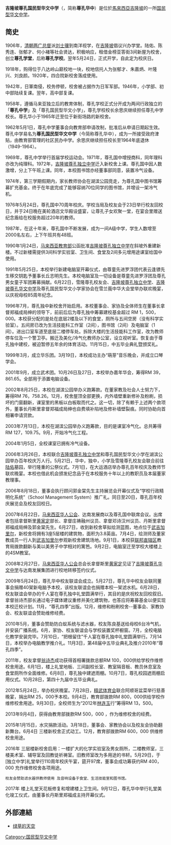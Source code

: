 {{not|吉隆坡尊孔独立中学}}
{{unreferenced|time=2016-04-07T12:23:52+00:00}}
{{Infobox School
| name             = 吉隆坡尊孔国民型华文中学<br /><small>Sekolah Menengah Jenis Kebangsaan (SMJK) Confucian</small>
| other_name       = 
| logo             =
| image            = 
| motto            = 勤 朴 勇 毅       
| established      = 1906年
| type             = [[国民型华文中学|国民型华文中学]]
| language         = 马来语、华语、英语三语并重
| affiliation      = 
| district         = 市中心
| grades           = 预备班、中一至中五
| founder          = 游明耀      
| president        = 
| Principal        = 王锦明（2018年2月）
| Senior Assistant = 潘秀清、王丽华、纪美碹、李佩芯
| secretary        = 
| dean             = 
| college          = 
| house            = 
| su               = 
| sc               = 
| cs               = 
| cc               = 
| faculty          = 
| staff            = 
| students         = 
| area             = 
| athletics        = 
| conference       = 
| tree             = 
| colors           = 蓝色、银白色、红色、黑色
| mascot           = 
| magazine         = 
| free_label       = 
| free_text        = 
| free_label2      = 
| free_text2       = 
| free_label3      = 
| free_text3       = 
| free_label4      = 
| free_text4       = 
| free_label5      = 
| free_text5       = 
| address          = Lorong Hang Jebat, 50150 Kuala Lumpur, Malaysia.
| country          = {{MYS}}
| website          = <div>
* {{URL|www.klconfucian.edu.my}}
* [http://www.smjk.edu.my/school/index.php?schid=40 尊孔国民型中学官网]
</div>
| coordinates = {{coord|3.1442|N|101.6997|E|display=inline,title}}
|school_code         = WEB0212
}}

'''吉隆坡尊孔国民型华文中学'''（{{lang-ms|'''Sekolah Menengah Jenis Kebangsaan Confucian'''}}，简称'''尊孔华中'''）是位於[[馬來西亞|馬來西亞]][[吉隆坡|吉隆坡]]的一所[[国民型华文中学|国民型华文中学]]。

==简史{{cn}}==
1906年，[[清朝|清朝]][[两广总督|两广总督]]派[[刘士骥|刘士骥]]到南洋视学，在[[吉隆坡|吉隆坡]]倡议兴办学堂。陆佑、陈秀连、张郁才、何小褚等社会贤达，积极响应，租借金榜亚答街3间新屋为校舍，创立'''尊孔学堂'''，后称'''尊孔学校'''。翌年5月24日，正式开学，自此定为校庆日。

1918年，购得位于八达岭山巅校地一块，校地信托人为张郁才、朱嘉炳、叶隆兴、刘良颜。1920年，四合院新校舍落成使用。

1942年，日軍南侵，校务停顿，校舍被占据作为日军军部。1946年，小学部、初中部陆续复课。翌年，高中部复课。

1958年，遵循马来亚独立后的教育体制，尊孔学校正式分开成为两间行政独立的「'''尊孔中学'''」及「尊孔国民型华文小学」，尊孔学校校长余思庆继续担任尊孔中学校长。尊孔华小于1965年迁至位于新街场路的新校舍。

1962年5月1日，尊孔中学董事会向教育部申请改制，批准后从申请日期起生效。尊孔中学易名为'''尊孔国民型华文中学'''（今简称尊孔华中），成为一所接受政府津贴，由教育部管理的社区民办中学。余思庆继续担任校长至1964年底退休（1949-1964）。

1969年，尊孔中学举行首届学校运动会。1971年，尊孔国中增授商科，同年理科亦改为纯理科。1972年，[[吉隆坡尊孔独立中学|吉隆坡尊孔独立中学]]迁入新校舍上课。尊孔国中因人数激增，分上下午班上课。同年，本校图书馆亦经董事部同意，装置冷气设备。

1974年，第三学期假期内，家长教师协会在湖滨公园竞走，为尊孔国中图书馆筹募扩充基金。终于在年底完成了能够容纳70位同学的图书馆，并增设一架冷气机。

1976年5月24日，尊孔国中70周年校庆。学校当局及校友会于23日举行校友回校日，并于24日晚在美轮酒店文华殿设盛宴，让尊孔子女欢聚一堂，在宴会里赠送纪念盾给在校服务超过20年的教师。

1987年，在这十年来，尊孔国中不断发展，成为一间A级中学，学生人数增至2000名左右，上下午班共有48班。

1990年1月24日，[[马来西亚教育部|马来西亚教育部]]公函批准[[吉隆坡尊孔独立中学|吉隆坡尊孔独立中学]]在斜坡外重建新楼。不过新楼需提供3间科学实验室、卫生间、食堂及2间多元增用途课室给国中使用。

1991年5月25日，本校举行新建电脑室开幕仪式，由尊童先进罗浮团代表云逢镖先生移交钥匙予董事长丘志明先生。本校电脑室及一切设备是尊童先进罗浮团及尊孔男女童子军团筹募捐献。6月22日，雪隆尊孔校友会、[[吉隆坡尊孔独立中学|吉隆坡尊孔独立中学]]、[[吉隆坡尊孔华文中学|吉隆坡尊孔华文中学]]及尊孔国民型华文小学家协会在雪兰莪中华大会堂举办联欢晚宴，以庆祝母校85周年纪念。

1996年7月，尊孔独中新校舍开始启用。本校董事会、家协及全体师生在董事长拿督郑福成局绅的领导下，前前后后为尊孔独中筹募建校基金超过       RM 1，500，000。本校获分配的是处在底层2楼及以下的食堂，厕所与五间空房（没有科学实验室）。五间房已改为生活技能科工作室（2间），图书馆（2间）及电脑室（1间）。进出口室车道至底层二楼停车处。拆除大楼的生活技能科工作室，改为教师停车位及一个警卫亭。搬迁及美化/冷气化教师办公室，设立视听室。恢复由于尊孔独中建校，被迫暂停五年余的体育活动。11月15日，中五毕业典礼暨颁奖礼。

1999年3月，成立华乐团。3月19日，本校成功主办“萌芽”音乐晚会，并成立口琴学会。

2001年9月，成立武术团。10月26日及27日，本校举办嘉年华会，筹得RM 39，861.65。全部用于添置电脑设备。

2002年8月25日，本校在湖滨公园举办义跑筹款。在董家教及社会人士努力下，筹得RM 76，758.26。12月，校舍屋顶全部更换，内外墙壁重新修补及粉刷，损坏的门窗翻新，课室里的黑板以白板取而代之。这一切，除了有赖于上述两个款项外，董事长丹斯里拿督郑福成局绅也自费填补陷地及修补墙壁裂痕。同时协助向首相署申请贷款。

2003年7月13日，本校在湖滨公园举办义跑筹款，目的是课室冷气化。总共筹得RM 127，109.75。9月，开始冷气化工程。

2004年1月5日，全校课室已拥有冷气设备。

2006年3月26日，本校联合[[吉隆坡尊孔独立中学|吉隆坡尊孔独立中学]]和尊孔国民型华文小学在湖滨公园举办百年校庆万人行。5月21日，华中，独中，小学及雪隆尊孔校友会联合前往[[陆佑|陆佑]]墓园，举行隆重的公祭仪式。7月1日，在大运酒店举办尊孔百年校庆及教师节联欢晚宴。本校也借此机会颁发纪念品于在本校服务十年以上的教职员及本届董家教理事。

2006年8月18日，董事会执行顾问郭金棠先生主持展览会开幕仪式及“学校行政精明化系统”（School Management System）推广礼。同日至20日，尊孔百年校庆展览会及校友回校日。

2007年6月22日，[[马来西亚华人公会|马来西亚华人公会]]、达南发展商以及尊孔国中联席会议。出席者包括拿督斯里[[黄家定|黄家定]]部长、拿督庄祷融州议员、拿督邓诗汉州议员、丹斯里拿督郑福成局绅及郭金棠先生。6月27日，收到新校舍草拟绘测蓝图，地点位于[[武吉加里尔|武吉加里尔]]，新校舍将拥有3座5层楼的建筑物，面积为3.8英亩。7月4日，绘测师及董家教成员一行人到[[武吉加里尔|武吉加里尔]]参观新校舍建筑场地。9月1日，本校获[[联邦直辖区|联邦直辖区]]教育局拨款翻新与美以美男子中学相对的篱笆。9月2日，电脑室迁至学校大楼楼上的4SM教室。

2008年2月27日，[[马来西亚华人公会|马来西亚华人公会]]总会长拿督斯里[[黄家定|黄家定]]见证了[[吉隆坡尊孔华文中学|吉隆坡尊孔华文中学]]与达南发展集团进行校地转移签约仪式。

2009年5月24日，尊孔华中校友联谊会成立。5月27日，尊孔华中校友会联同董事会捐赠40架新电脑予本校，该校友联谊会也捐赠本校一架滤水机。6月28日，校友联谊会举办的千人宴在尊孔独中礼堂圆满举行，其目的是庆祝校友回校叙旧。拿督翁诗杰部长通过电子媒体建议重修并美化建筑物，也答应将筹募基金以便实现本校迁校计划。11月，“尊孔四季”出版。12月，维修和粉刷校舍--董事会、家教协会、校友联谊会赞助维修经费。

2010年5月，董事会赞助防白蚁系统与滤水器，校友陈良基送给母校6台冷气机，并安装广播系统。6月，家协、校友联谊会与学校装置奖杯橱窗。7月，全校电脑化教学安装完毕。7月10日，“把根留住”千人宴在尊孔独中礼堂圆满举行。7月14日，本校举办电脑教学推介礼。11月3日，第48届中五毕业典礼及推介2010年“尊孔四季”。

2011年，校友拿督[[翁诗杰|翁诗杰]]成功获得首相署拨款总额RM 100，000供给学校作维修校舍用途。6月1日，楼上礼堂地板、三间副校长室、教室隔音板、教员休息室及食堂厕所作全面维修。6月8日，尊孔独中建遮雨棚。10月7日，尊孔校园遮雨棚启用仪式。10月28日，第四十九届中五毕业典礼。

2012年5月24日，举办校庆晚宴。7月28日，[[精武体育会|精武体育会]]联合阿顺哥盆菜举行慈善晚宴，捐出RM 25，000予本校。9月4日，教育部拨款RM 800，000供给学校作维修校舍用途。9月30日，全校师生为“2012年[[林连玉|林连玉]]行”筹得RM 13，500。

2013年9月4日，获得由教育部拨款RM 500，000 ，作为维修校舍的经费。

2015年1月15日，水灾捐款活动。3月18日，董事会、家教协会以及校友会协助翻新舞台。6月4日 三楼新校舍正式动工。12月，教育部拨款RM 600，000 供维修校舍用途。

2016年 三层楼新校舍启用：一楼扩大的化学实验室及男女厕所，二楼教师室，三楼美术室、辅导室及回教徒祈祷室。旧教师室改为多用途的书轩。5月29日，于[独立中学]礼堂举行110周年校庆午宴，筵开97席，董事会成功筹获约RM 400，000 充作维修校舍各项用途。
 校友会赞助滤水器供教师使用 及音响设备于食堂、生活技能室和图书馆。

2017年  楼上礼堂天花板修复和增建楼上卫生间。9月12日，尊孔华中举行礼堂美化竣工仪式，由董事长丹斯里郑福成主持开幕仪式。

==外部連結==
*[http://alumni-kongzi.blogspot.my/ 绿草的天空] {{Wayback|url=http://alumni-kongzi.blogspot.my/ |date=20180511183601 }}
{{马来西亚国民型华文中学}}
[[Category:国民型华文中学|Category:国民型华文中学]]